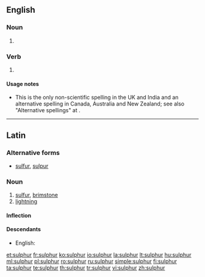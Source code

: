 ==English==
===Noun===
{{en-noun|s|-}}

# {{alternative spelling of|[[sulfur]]}}

===Verb===
{{en-verb}}

# {{alternative spelling of|[[sulfur]]}}

====Usage notes====
* This is the only non-scientific spelling in the UK and India and an alternative spelling in Canada, Australia and New Zealand; see also "Alternative spellings" at {{term|sulfur}}.

----
==Latin==

===Alternative forms===
* [[sulfur]], [[sulpur]]

===Noun===
{{la-noun|sulphur|sulphuris|sulphuris|n|third}}

# [[#English|sulfur]], [[brimstone]]
# [[lightning]]

====Inflection====
{{la-decl-3rd|sulphur|sulphur|sulphur}}

====Descendants====
* English: {{l|en|sulphur}}

[[et:sulphur]]
[[fr:sulphur]]
[[ko:sulphur]]
[[io:sulphur]]
[[la:sulphur]]
[[lt:sulphur]]
[[hu:sulphur]]
[[ml:sulphur]]
[[pl:sulphur]]
[[ro:sulphur]]
[[ru:sulphur]]
[[simple:sulphur]]
[[fi:sulphur]]
[[ta:sulphur]]
[[te:sulphur]]
[[th:sulphur]]
[[tr:sulphur]]
[[vi:sulphur]]
[[zh:sulphur]]